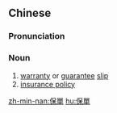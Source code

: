 {{also|保单}}
==Chinese==
{{zh-forms|s=保单}}

===Pronunciation===
{{zh-pron
|m=bǎodān
|cat=n
}}

===Noun===
{{zh-noun}}

# [[warranty]] or [[guarantee]] [[slip]]
# [[insurance policy]]

[[zh-min-nan:保單]]
[[hu:保單]]